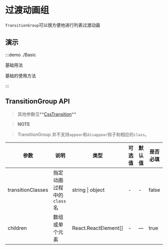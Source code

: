 # 过渡动画组

`TransitionGroup`可以很方便地进行列表过渡动画

## 演示

:::demo ./Basic

基础用法

基础的使用方法

:::

## TransitionGroup API

> 其他参数见**[CssTransition](/components/CssTransition)**

> **NOTE**

> TransitionGroup 并不支持`appear`和`disappear`钩子和相应的`class`。

| 参数 | 说明 | 类型 | 可选值 | 默认值 | 是否必填 |
| --- | --- | --- | --- | --- | --- |
| transitionClasses | 指定动画过程中的`class`名 | string &#x007c; object | - | - | false |
| children | 数组或单个元素 | React.ReactElement[] | - | — | true |

